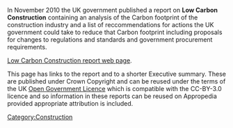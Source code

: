 In November 2010 the UK government published a report on '''Low Carbon Construction''' containing an analysis of the Carbon footprint of the construction industry and a list of reccommendations for actions the UK government could take to reduce that Carbon footprint including proposals for changes to regulations and standards and government procurement requirements.

[http://www.bis.gov.uk/constructionigt Low Carbon Construction report web page].

This page has links to the report and to a shorter Executive summary. These are published under Crown Copyright and can be reused under the terms of the UK [http://www.nationalarchives.gov.uk/doc/open-government-licence/ Open Government Licence] which is compatible  with the CC-BY-3.0 licence and so information in these reports can be reused on Appropedia provided appropriate attribution is included.

[[Category:Construction]]